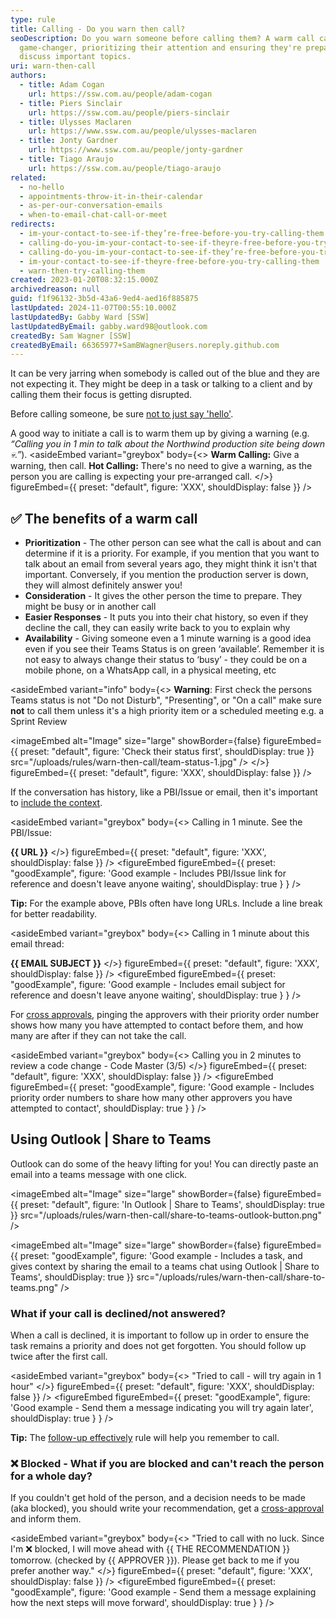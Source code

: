 ```yaml
---
type: rule
title: Calling - Do you warn then call?
seoDescription: Do you warn someone before calling them? A warm call can be a
  game-changer, prioritizing their attention and ensuring they're prepared to
  discuss important topics.
uri: warn-then-call
authors:
  - title: Adam Cogan
    url: https://ssw.com.au/people/adam-cogan
  - title: Piers Sinclair
    url: https://ssw.com.au/people/piers-sinclair
  - title: Ulysses Maclaren
    url: https://www.ssw.com.au/people/ulysses-maclaren
  - title: Jonty Gardner
    url: https://www.ssw.com.au/people/jonty-gardner
  - title: Tiago Araujo
    url: https://ssw.com.au/people/tiago-araujo
related:
  - no-hello
  - appointments-throw-it-in-their-calendar
  - as-per-our-conversation-emails
  - when-to-email-chat-call-or-meet
redirects:
  - im-your-contact-to-see-if-they’re-free-before-you-try-calling-them
  - calling-do-you-im-your-contact-to-see-if-theyre-free-before-you-try-calling-them
  - calling-do-you-im-your-contact-to-see-if-they’re-free-before-you-try-calling-them
  - im-your-contact-to-see-if-theyre-free-before-you-try-calling-them
  - warn-then-try-calling-them
created: 2023-01-20T08:32:15.000Z
archivedreason: null
guid: f1f96132-3b5d-43a6-9ed4-aed16f885875
lastUpdated: 2024-11-07T00:55:10.000Z
lastUpdatedBy: Gabby Ward [SSW]
lastUpdatedByEmail: gabby.ward98@outlook.com
createdBy: Sam Wagner [SSW]
createdByEmail: 66365977+SamBWagner@users.noreply.github.com
---
```

It can be very jarring when somebody is called out of the blue and they are not expecting it. They might be deep in a task or talking to a client and by calling them their focus is getting disrupted.

Before calling someone, be sure [not to just say 'hello'](/no-hello).

A good way to initiate a call is to warm them up by giving a warning (e.g. *“Calling you in 1 min to talk about the Northwind production site being down 💀.”*).
<asideEmbed
  variant="greybox"
  body={<>
    **Warm Calling:** Give a warning, then call.
**Hot Calling:** There's no need to give a warning, as the person you are calling is expecting your pre-arranged call.
  </>}
  figureEmbed={{
    preset: "default",
    figure: 'XXX',
    shouldDisplay: false
  }}
/>

## ✅ The benefits of a warm call

* **Prioritization** - The other person can see what the call is about and can determine if it is a priority. For example, if you mention that you want to talk about an email from several years ago, they might think it isn't that important. Conversely, if you mention the production server is down, they will almost definitely answer you!
* **Consideration** - It gives the other person the time to prepare. They might be busy or in another call
* **Easier Responses** - It puts you into their chat history, so even if they decline the call, they can easily write back to you to explain why
* **Availability** - Giving someone even a 1 minute warning is a good idea even if you see their Teams Status is on green ‘available’. Remember it is not easy to always change their status to ‘busy’ - they could be on a mobile phone, on a WhatsApp call, in a physical meeting, etc

<asideEmbed
  variant="info"
  body={<>
    **Warning**: First check the persons Teams status is not "Do not Disturb", "Presenting", or "On a call" make sure **not** to call them unless it's a high priority item or a scheduled meeting
e.g. a Sprint Review

<imageEmbed
  alt="Image"
  size="large"
  showBorder={false}
  figureEmbed={{
    preset: "default",
    figure: 'Check their status first',
    shouldDisplay: true
  }}
  src="/uploads/rules/warn-then-call/team-status-1.jpg"
/>
  </>}
  figureEmbed={{
    preset: "default",
    figure: 'XXX',
    shouldDisplay: false
  }}
/>

If the conversation has history, like a PBI/Issue or email, then it's important to [include the context](/add-context-reasoning-to-emails).

<asideEmbed
  variant="greybox"
  body={<>
    Calling in 1 minute. See the PBI/Issue:

**&#123;&#123; URL &#125;&#125;**
  </>}
  figureEmbed={{
    preset: "default",
    figure: 'XXX',
    shouldDisplay: false
  }}
/>
<figureEmbed figureEmbed={{
  preset: "goodExample",
  figure: 'Good example - Includes PBI/Issue link for reference and doesn\'t leave anyone waiting',
  shouldDisplay: true
} } />


**Tip:** For the example above, PBIs often have long URLs. Include a line break for better readability.

<asideEmbed
  variant="greybox"
  body={<>
    Calling in 1 minute about this email thread:

**&#123;&#123; EMAIL SUBJECT &#125;&#125;**
  </>}
  figureEmbed={{
    preset: "default",
    figure: 'XXX',
    shouldDisplay: false
  }}
/>
<figureEmbed figureEmbed={{
  preset: "goodExample",
  figure: 'Good example - Includes email subject for reference and doesn\'t leave anyone waiting',
  shouldDisplay: true
} } />


For [cross approvals](/cross-approvals), pinging the approvers with their priority order number shows how many you have attempted to contact before them, and how many are after if they can not take the call.

<asideEmbed
  variant="greybox"
  body={<>
    Calling you in 2 minutes to review a code change - Code Master (3/5)
  </>}
  figureEmbed={{
    preset: "default",
    figure: 'XXX',
    shouldDisplay: false
  }}
/>
<figureEmbed figureEmbed={{
  preset: "goodExample",
  figure: 'Good example - Includes priority order numbers to share how many other approvers you have attempted to contact',
  shouldDisplay: true
} } />


## Using Outlook | Share to Teams

Outlook can do some of the heavy lifting for you! You can directly paste an email into a teams message with one click.


<imageEmbed
  alt="Image"
  size="large"
  showBorder={false}
  figureEmbed={{
    preset: "default",
    figure: 'In Outlook | Share to Teams',
    shouldDisplay: true
  }}
  src="/uploads/rules/warn-then-call/share-to-teams-outlook-button.png"
/>

<imageEmbed
  alt="Image"
  size="large"
  showBorder={false}
  figureEmbed={{
    preset: "goodExample",
    figure: 'Good example - Includes a task, and gives context by sharing the email to a teams chat using Outlook | Share to Teams',
    shouldDisplay: true
  }}
  src="/uploads/rules/warn-then-call/share-to-teams.png"
/>

### What if your call is declined/not answered?

When a call is declined, it is important to follow up in order to ensure the task remains a priority and does not get forgotten. You should follow up twice after the first call.

<asideEmbed
  variant="greybox"
  body={<>
    "Tried to call - will try again in 1 hour"
  </>}
  figureEmbed={{
    preset: "default",
    figure: 'XXX',
    shouldDisplay: false
  }}
/>
<figureEmbed figureEmbed={{
  preset: "goodExample",
  figure: 'Good example - Send them a message indicating you will try again later',
  shouldDisplay: true
} } />


**Tip:** The [follow-up effectively](/follow-up-effectively) rule will help you remember to call.

### ❌ Blocked - What if you are blocked and can't reach the person for a whole day?

If you couldn't get hold of the person, and a decision needs to be made (aka blocked), you should write your recommendation, get a [cross-approval](/cross-approvals) and inform them.

<asideEmbed
  variant="greybox"
  body={<>
    "Tried to call with no luck. Since I'm ❌ blocked, I will move ahead with &#123;&#123; THE RECOMMENDATION &#125;&#125; tomorrow.
(checked by &#123;&#123; APPROVER &#125;&#125;).
Please get back to me if you prefer another way."
  </>}
  figureEmbed={{
    preset: "default",
    figure: 'XXX',
    shouldDisplay: false
  }}
/>
<figureEmbed figureEmbed={{
  preset: "goodExample",
  figure: 'Good example - Send them a message explaining how the next steps will move forward',
  shouldDisplay: true
} } />
